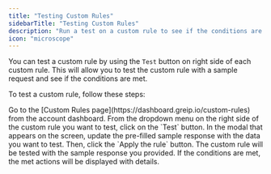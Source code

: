 ```yaml
---
title: "Testing Custom Rules"
sidebarTitle: "Testing Custom Rules"
description: "Run a test on a custom rule to see if the conditions are met."
icon: "microscope"
---
```


You can test a custom rule by using the `Test` button on right side of each custom rule. This will allow you to test the custom rule with a sample request and see if the conditions are met.

To test a custom rule, follow these steps:

<Steps>
  <Step title="First Step">
    Go to the [Custom Rules page](https://dashboard.greip.io/custom-rules) from
    the account dashboard.
  </Step>
  <Step title="Second Step">
    From the dropdown menu on the right side of the custom rule you want to
    test, click on the `Test` button.
  </Step>
  <Step title="Third Step">
    In the modal that appears on the screen, update the pre-filled sample
    response with the data you want to test. Then, click the `Apply the rule`
    button.
  </Step>
  <Step title="Fourth Step">
    The custom rule will be tested with the sample response you provided. If the
    conditions are met, the met actions will be displayed with details.
  </Step>
</Steps>
